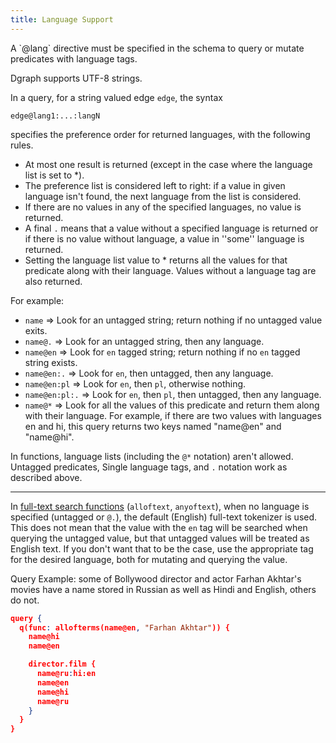 ```yaml
---
title: Language Support
---
```


<Note>
  A `@lang` directive must be specified in the schema to query or mutate
  predicates with language tags.
</Note>

Dgraph supports UTF-8 strings.

In a query, for a string valued edge `edge`, the syntax

```dql
edge@lang1:...:langN
```

specifies the preference order for returned languages, with the following rules.

- At most one result is returned (except in the case where the language list is
  set to \*).
- The preference list is considered left to right: if a value in given language
  isn't found, the next language from the list is considered.
- If there are no values in any of the specified languages, no value is
  returned.
- A final `.` means that a value without a specified language is returned or if
  there is no value without language, a value in ''some'' language is returned.
- Setting the language list value to \* returns all the values for that
  predicate along with their language. Values without a language tag are also
  returned.

For example:

- `name` => Look for an untagged string; return nothing if no untagged value
  exits.
- `name@.` => Look for an untagged string, then any language.
- `name@en` => Look for `en` tagged string; return nothing if no `en` tagged
  string exists.
- `name@en:.` => Look for `en`, then untagged, then any language.
- `name@en:pl` => Look for `en`, then `pl`, otherwise nothing.
- `name@en:pl:.` => Look for `en`, then `pl`, then untagged, then any language.
- `name@*` => Look for all the values of this predicate and return them along
  with their language. For example, if there are two values with languages en
  and hi, this query returns two keys named "name@en" and "name@hi".

<Note>

In functions, language lists (including the `@*` notation) aren't allowed.
Untagged predicates, Single language tags, and `.` notation work as described
above.

---

In [full-text search functions](./query-language/functions.md#full-text-search)
(`alloftext`, `anyoftext`), when no language is specified (untagged or `@.`),
the default (English) full-text tokenizer is used. This does not mean that the
value with the `en` tag will be searched when querying the untagged value, but
that untagged values will be treated as English text. If you don't want that to
be the case, use the appropriate tag for the desired language, both for mutating
and querying the value.

</Note>

Query Example: some of Bollywood director and actor Farhan Akhtar's movies have
a name stored in Russian as well as Hindi and English, others do not.

```json
query {
  q(func: allofterms(name@en, "Farhan Akhtar")) {
    name@hi
    name@en

    director.film {
      name@ru:hi:en
      name@en
      name@hi
      name@ru
    }
  }
}
```
